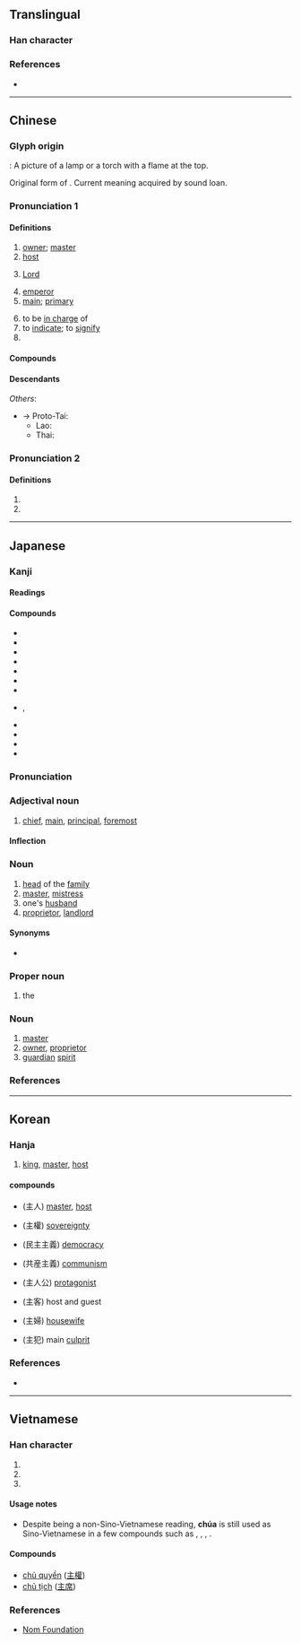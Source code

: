 {{also|王|玉|生|丰}}
{{character info/new}}
==Translingual==
{{stroke order|type=bw}}
{{stroke order|type=jbw}}
{{stroke order|type=animate}}

===Han character===
{{Han char|rn=3|rad=丶|as=04|sn=5|four=00104|canj=YG|ids=⿱丶王}}

===References===
* {{Han ref|kx=0080.200|dkj=00100|dj=0163.010|hdz=10044.030|uh=4E3B|ud=20027|bh=A544|bd=42308}}

----

==Chinese==
{{zh-forms}}

===Glyph origin===
{{Han etyl}}
{{liushu|p}} : A picture of a lamp or a torch with a flame at the top.

Original form of {{zh-l|*炷}}. Current meaning acquired by sound loan.

===Pronunciation 1===
{{zh-pron
|m=zhǔ
|m-s=
|c=zyu2
|c-t=
|g=
|h=pfs=chú
|j=
|md=ciō/cṳ̄
|mn=chú/zz:chí
|mn-t=
|w=2tsr
|x=
|mc=y
|oc=y
|cat=n,a,pn,v
}}

====Definitions====
{{zh-hanzi}}

# [[owner]]; [[master]]
# [[host]]
# {{lb|zh|Christianity|Islam}} [[Lord]]
# [[emperor]]
# [[main]]; [[primary]]
#: {{zh-x|主要|main}}
# to be [[in charge]] of
# to [[indicate]]; to [[signify]]
# {{surname|lang=zh}}

====Compounds====
{{zh-der|主板|主辦|主筆|主幣|主編|主場|主持|主持人|主廚|主詞|主次|主從|主單位|主刀|主導|主調|主動|主動脈|主隊|主犯|主峰|主婦|主幹|主攻|主顧|主觀|主觀能動性|主觀唯心主義|主觀主義|主管|主婚|主機|主祭|主家|主見|主講|主將|主焦點|主角|主力|主流|主權|主兒|主人|主任|主題|主體|主席|主要|主頁|主義|主意|主音|主語|主張|主掌|世主|主上|主事|主位|主使|主依|主修|主傅|主僕|主公|主刑|主名|主唱|主器|主因|主坐|主委|主嫌|主子|主客|主宰|主審|主帥|主座|主戰|主控|主播|主政|主教|主文|主日|主旨|主星|主根|主格|主母|主治|主法|主演|主父|主盟|主監|主稿|主簿|主線|主罰|主翁|主考|主脈|主腦|主腰|主臣|主菜|主計|主試|主謀|主議|主軸|主辯|主靜|主食|主麻|事主|人主|作主|借主|做主|債主|先主|內主|公主|原主|名主|君主|售主|喪主|嗣主|國主|團主|地主|天主|太主|夫主|失主|奧主|女主|宗主|家主|宿主|寄主|寨主|局主|屋主|幼主|店主|府主|座主|庵主|廟主|廢主|後主|得主|戶主|房主|故主|教主|施主|明主|昏主|易主|星主|木主|本主|東主|板主|業主|樁主|民主|火主|無主|爵主|牧主|物主|田主|盟主|真主|神主|祭主|窩主|縣主|翁主|聖主|背主|自主|船主|苦主|莊主|行主|觀主|誼主|謀主|財主|貨主|貴主|買主|賓主|賣主|車主|郎主|郡主|閣主|院主|隊主|雄主|雇主|霸主|領主|頭主|題主|顧主|飼主|點主|齋主}}

====Descendants====
{{CJKV||しゅ|주|chủ}}
''Others'':
* → Proto-Tai: {{m|tai-pro|*ɕɤwᶜ||master}}
** Lao: {{l|lo|ເຈົ້າ||lord, master, owner}}
** Thai: {{l|th|เจ้า||lord, master, owner}}

===Pronunciation 2===
{{zh-pron
|m=zhù
|c=
|h=pfs=
|md=
|mn=
|w=
|mc=
|oc=
|cat=cls
}}

====Definitions====
{{zh-hanzi}}

# {{zh-classifier|[[event]]s}}
# {{zh-alt-form|注|to [[pour]] into}}

----

==Japanese==

===Kanji===
{{ja-kanji|grade=3|rs=丶04}}

====Readings====
{{ja-readings
|goon=す
|kanon=しゅ
|kun=あるじ-, おも-, ぬし-
}}

====Compounds====
* {{ja-r|主格|しゅかく}}
* {{ja-r|主観|しゅかん}}
* {{ja-r|主義|しゅぎ}}
* {{ja-r|主権|しゅけん}}
* {{ja-r|主権在民|しゅけんざいみん}}
* {{ja-r|主語|しゅご}}
* {{ja-r|主宰|しゅさい}}
* {{ja-r|主従|しゅじゅう}}, {{ja-r|主従|しゅうじゅう}}
* {{ja-r|主食|しゅしょく}}
* {{ja-r|主体|しゅたい}}
* {{ja-r|主犯|しゅはん}}
* {{ja-r|主要|しゅよう}}

===Pronunciation===
{{ja-pron|y=k|あるじ|acc=1|acc_ref=SMK2}}
{{ja-pron|y=k|おも|acc=1|acc_ref=SMK2}}
{{ja-pron|y=k|ぬし|acc=1|acc_ref=SMK2}}

===Adjectival noun===
{{ja-adj|infl=な|おも}}

# [[chief]], [[main]], [[principal]], [[foremost]]

====Inflection====
{{ja-na|おも}}

===Noun===
{{ja-noun|しゅ}}

# [[head]] of the [[family]]
# [[master]], [[mistress]]
# one's [[husband]]
# [[proprietor]], [[landlord]]

====Synonyms====
* {{ja-r|主人|しゅじん}}

===Proper noun===
{{ja-pos|proper|しゅ}}

# the {{l|en|Lord}}
#:{{ja-usex|'''主'''の兄%弟ヤコブ|'''^しゅ''' の きょう%だい ^ヤコブ|James, brother of the Lord}}

{{C|ja|God|sort=しゅ}}

===Noun===
{{ja-noun|ぬし}}

# [[master]]
# [[owner]], [[proprietor]]
# [[guardian]] [[spirit]]

===References===
<references/>

----

==Korean==

===Hanja===
{{ko-hanja|hangeul=주|rv=ju|mr=chu|eumhun=[[임금]], [[주인]]|ehrv=imgeum, juin|ehmr=imgǔm, chuin|ehy=}}

# [[king]], [[master]], [[host]]

====compounds====
* {{l|ko|주인}}(主人) [[master]], [[host]]
* {{l|ko|주권}}(主權) [[sovereignty]]
* {{l|ko|민주주의}}(民主主義) [[democracy]]
* {{l|ko|공산주의}}(共産主義) [[communism]]
* {{l|ko|주인공}}(主人公) [[protagonist]]
* {{l|ko|주객}}(主客) host and guest
* {{l|ko|주부}}(主婦) [[housewife]]
* {{l|ko|주범}}(主犯) main [[culprit]]

===References===
* {{Hanja ref|nav=11557}}

----

==Vietnamese==

===Han character===
{{vi-hantu|[[chủ]], [[chúa]]|rs=丶04}}

# {{han tu form of|chủ|[[owner]]}}
# {{Nom form of|chúa|retired father of a king}}
# {{Nom form of|Chúa|[[God]]; [[Christ]]; [[Lord]]}}

====Usage notes====
* Despite being a non-Sino-Vietnamese reading, '''chúa''' is still used as Sino-Vietnamese in a few compounds such as {{m|vi|công chúa}}, {{m|vi|quận chúa}}, {{m|vi|lãnh chúa}}, {{m|vi|Thiên Chúa}}.

====Compounds====
* [[chủ quyền]] ([[主權]])
* [[chủ tịch]] ([[主席]])

===References===
* [http://nomfoundation.org/common/nom_details.php?codepoint=4e3b Nom Foundation]